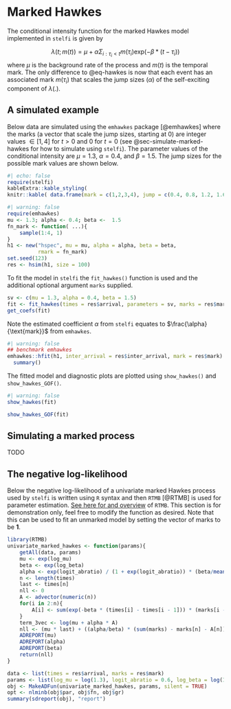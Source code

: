 # Marked Hawkes

The conditional intensity function for the marked Hawkes model implemented in `stelfi` is given by

 $$\lambda(t; m(t)) = \mu + \alpha \Sigma_{i:\tau_i<t}m(\tau_i)\text{exp}(-\beta * (t-\tau_i)) $$ 
where $\mu$ is the background rate of the process and $m(t)$ is the temporal mark. The only difference to @eq-hawkes is now that each event has an associated mark $m(\tau_i)$ that scales the jump sizes ($\alpha$) of the self-exciting component of $\lambda(.)$.

## A simulated example

Below data are simulated using the `emhawkes` package [@emhawkes] where the marks (a vector that scale the jump sizes, starting at 0) are integer values $\in [1,4]$ for $t > 0$ and $0$ for $t = 0$ (see @sec-simulate-marked-hawkes for how to simulate using `stelfi`). The parameter values of the conditional intensity are $\mu = 1.3$, $\alpha = 0.4$, and $\beta = 1.5$. The jump sizes for the possible mark values are shown below.

```r
#| echo: false
require(stelfi)
kableExtra::kable_styling(
knitr::kable( data.frame(mark = c(1,2,3,4), jump = c(0.4, 0.8, 1.2, 1.6))), full_width = FALSE)
```

```r
#| warning: false
require(emhawkes)
mu <- 1.3; alpha <- 0.4; beta <-  1.5
fn_mark <- function( ...){
    sample(1:4, 1)
}
h1 <- new("hspec", mu = mu, alpha = alpha, beta = beta,
          rmark = fn_mark)
set.seed(123)
res <- hsim(h1, size = 100)
```

To fit the model in `stelfi` the `fit_hawkes()` function is used and the additional optional argument `marks` supplied.


```r
sv <- c(mu = 1.3, alpha = 0.4, beta = 1.5)
fit <- fit_hawkes(times = res$arrival, parameters = sv, marks = res$mark)
get_coefs(fit)
```

Note the estimated coefficient $\alpha$ from `stelfi` equates to $\frac{\alpha}{\text{mark}}$ from `emhawkes`. 

```r
#| warning: false
## benchmark emhawkes
emhawkes::hfit(h1, inter_arrival = res$inter_arrival, mark = res$mark) |>
  summary()
``` 

The fitted model and diagnostic plots are plotted using `show_hawkes()` and `show_hawkes_GOF()`.

```r
#| warning: false
show_hawkes(fit)
```


```r
show_hawkes_GOF(fit)
```

## Simulating a marked process {#sec-simulate-marked-hawkes}

TODO

## The negative log-likelihood

Below the negative log-likelihood of a univariate marked Hawkes process used by `stelfi` is written using `R` syntax and then `RTMB` [@RTMB] is used for parameter estimation. [See here for and overview](https://cran.r-project.org/web/packages/RTMB/vignettes/RTMB-introduction.html) of `RTMB`. This section is for demonstration only, feel free to modify the function as desired. Note that this can be used to fit an unmarked model by setting the vector of marks to be $\boldsymbol{1}$.

```r
library(RTMB)
univariate_marked_hawkes <- function(params){
    getAll(data, params)
    mu <- exp(log_mu)
    beta <- exp(log_beta)
    alpha <- exp(logit_abratio) / (1 + exp(logit_abratio)) * (beta/mean(marks))
    n <- length(times)
    last <- times[n]
    nll <- 0
    A <- advector(numeric(n)) 
    for(i in 2:n){
        A[i] <- sum(exp(-beta * (times[i] - times[i - 1])) * (marks[i - 1] + A[i - 1]))
    }
    term_3vec <- log(mu + alpha * A)
    nll <- (mu * last) + ((alpha/beta) * (sum(marks) - marks[n] - A[n])) - sum(term_3vec)
    ADREPORT(mu)
    ADREPORT(alpha)
    ADREPORT(beta)
    return(nll)
}

data <- list(times = res$arrival, marks = res$mark)
params <- list(log_mu = log(1.3), logit_abratio = 0.6, log_beta = log(1.5))
obj <- MakeADFun(univariate_marked_hawkes, params, silent = TRUE)
opt <- nlminb(obj$par, obj$fn, obj$gr)
summary(sdreport(obj), "report")

```



